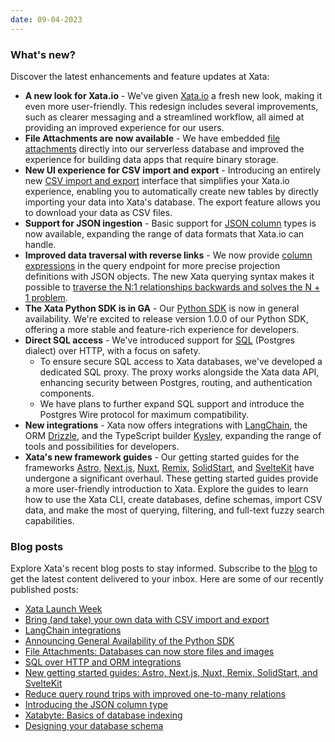 ```yaml
---
date: 09-04-2023
---
```


### What's new?

Discover the latest enhancements and feature updates at Xata:

- **A new look for Xata.io** - We've given [Xata.io](https://xata.io) a fresh new look, making it even more user-friendly. This redesign includes several improvements, such as clearer messaging and a streamlined workflow, all aimed at providing an improved experience for our users.
- **File Attachments are now available** - We have embedded [file attachments](https://xata.io/file-attachments) directly into our serverless database and improved the experience for building data apps that require binary storage.
- **New UI experience for CSV import and export** - Introducing an entirely new [CSV import and export](https://xata.io/docs/csv-data/import-data) interface that simplifies your Xata.io experience, enabling you to automatically create new tables by directly importing your data into Xata's database. The export feature allows you to download your data as CSV files.
  <ArticleImage
       src="https://raw.githubusercontent.com/xataio/mdx-changelog/main/images/import-csv-file.png"
       width="650"
       height="400"
       alt="CSV import and export in the Xata UI"
       caption="CSV import in the Xata UI"
       position="center"
     />
- **Support for JSON ingestion** - Basic support for [JSON column](https://xata.io/blog/json-column-type) types is now available, expanding the range of data formats that Xata.io can handle. 
- **Improved data traversal with reverse links**  - We now provide [column expressions](https://xata.io/docs/concepts/data-model#links-and-relationships) in the query endpoint for more precise projection definitions with JSON objects. The new Xata querying syntax makes it possible to [traverse the N:1 relationships backwards and solves the N + 1 problem](https://xata.io/blog/navigating-many-to-one). 
- **The Xata Python SDK is in GA** - Our [Python SDK](https://xata.io/docs/sdk/python/overview) is now in general availability. We're excited to release version 1.0.0 of our Python SDK, offering a more stable and feature-rich experience for developers.
- **Direct SQL access** - We've introduced support for [SQL](https://xata.io/docs/sdk/sql/overview) (Postgres dialect) over HTTP, with a focus on safety. 
  - To ensure secure SQL access to Xata databases, we've developed a dedicated SQL proxy. The proxy works alongside the Xata data API, enhancing security between Postgres, routing, and authentication components. 
  - We have plans to further expand SQL support and introduce the Postgres Wire protocol for maximum compatibility. 
- **New integrations** - Xata now offers integrations with [LangChain](https://xata.io/docs/integrations/langchain), the ORM [Drizzle](https://xata.io/docs/integrations/drizzle), and the TypeScript builder [Kysley](https://xata.io/docs/integrations/kysley), expanding the range of tools and possibilities for developers.
- **Xata's new framework guides** - Our getting started guides for the frameworks [Astro](https://xata.io/docs/getting-started/astro), [Next.js](https://xata.io/docs/getting-started/nextjs), [Nuxt](https://xata.io/docs/getting-started/nuxt), [Remix](https://xata.io/docs/getting-started/remix), [SolidStart](https://xata.io/docs/getting-started/solidstart), and [SvelteKit](https://xata.io/docs/getting-started/sveltekit) have undergone a significant overhaul. These getting started guides provide a more user-friendly introduction to Xata. Explore the guides to learn how to use the Xata CLI, create databases, define schemas, import CSV data, and make the most of querying, filtering, and full-text fuzzy search capabilities.


### Blog posts

Explore Xata's recent blog posts to stay informed. Subscribe to the [blog](https://xata.io/blog) to get the latest content delivered to your inbox. Here are some of our recently published posts:

- [Xata Launch Week](https://xata.io/blog/launch-week-august-2023)
- [Bring (and take) your own data with CSV import and export](https://xata.io/blog/csv-import-export)
- [LangChain integrations](https://xata.io/blog/langchain-integrations)
- [Announcing General Availability of the Python SDK](https://xata.io/blog/announcing-the-python-sdk-ga)
- [File Attachments: Databases can now store files and images](https://xata.io/blog/file-attachments)
- [SQL over HTTP and ORM integrations](https://xata.io/blog/sql-over-http)
- [New getting started guides: Astro, Next.js, Nuxt, Remix, SolidStart, and SvelteKit](https://xata.io/blog/new-getting-started-with-xata-guides)
- [Reduce query round trips with improved one-to-many relations](https://xata.io/blog/navigating-many-to-one)
- [Introducing the JSON column type](https://xata.io/blog/json-column-type)
- [Xatabyte: Basics of database indexing](https://xata.io/blog/xatabyte-database-indexing)
- [Designing your database schema](https://xata.io/blog/database-schema-design)
